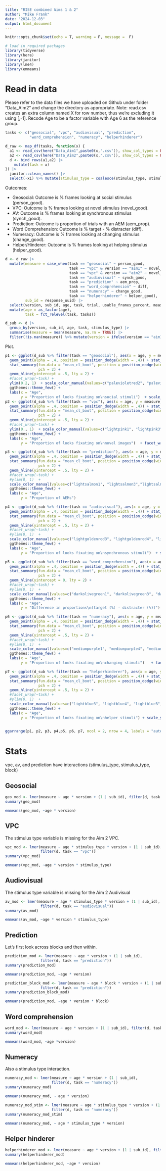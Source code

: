 ```yaml
---
title: "RISE combined Aims 1 & 2"
author: "Mike Frank"
date: "2024-12-03"
output: html_document
---
```



```r
knitr::opts_chunk$set(echo = T, warning = F, message =  F)

# load in required packages
library(tidyverse)
library(here)
library(janitor)
library(lme4)
library(emmeans)
```


# Read in data

Please refer to the data files we have uploaded on Github under folder "Data_Aim2" and change the directory as appropriate.
Note: read.csv creates an extra column named X for row number, thus we're excluding it using [,-1].
Recode Age to be a factor variable with Age 6 as the reference group.


```r
tasks <- c("geosocial", "vpc", "audiovisual", "prediction", 
           "word_comprehension", "numeracy", "helperhinderer")

d_raw <- map_df(tasks, function(x) {
  a1 <- read_csv(here("Data_Aim1",paste0(x,".csv")), show_col_types = FALSE) |> mutate(version = "aim1")
  a2 <- read_csv(here("Data_Aim2",paste0(x,".csv")), show_col_types = FALSE) |> mutate(version = "aim2")
  d <- bind_rows(a1,a2) |>
    mutate(task = x)
}) |>
  janitor::clean_names() |>
  select(-x1) %>% mutate(stimulus_type = coalesce(stimulus_type, stimulus_type_2)) %>% mutate(stimulus_type = ifelse(stimulus_type == "S", "Social", ifelse(stimulus_type == "NS", "Nonsocial", stimulus_type))) %>% mutate(stimulus_type = ifelse(stimulus_type == "Big", "5-item constant stream", ifelse(stimulus_type == "Small", "20-item constant stream", stimulus_type)))
```

Outcomes:

* Geosocial: Outcome is % frames looking at social stimulus (person_good).
* VPC: Outcome is % frames looking at novel stimulus (novel_good).
* AV: Outcome is % frames looking at synchronous stimulus (synch_good).
* Prediction: Outcome is proportion of trials with an AEM (aem_prop). 
* Word Comprehension: Outcome is % target - % distracter (diff). 
* Numeracy: Outcome is % frames looking at changing stimulus (change_good).
* Helper/Hinderer: Outcome is % frames looking at helping stimulus (helper_good).


```r
d <- d_raw |>
  mutate(measure = case_when(task == "geosocial" ~ person_good, 
                             task == "vpc" & version == "aim1" ~ novel_good, 
                             task == "vpc" & version == "aim2" ~ novel_good_avg, 
                             task == "audiovisual" ~ synch_good, 
                             task == "prediction" ~ aem_prop,
                             task == "word_comprehension" ~ diff,
                             task == "numeracy" ~ change_good,
                             task == "helperhinderer" ~ helper_good), 
         sub_id = response_uuid) |>
  select(version, sub_id, age, task, trial, usable_frames_percent, measure, stimulus_type, block) |>
  mutate(age = as_factor(age), 
         task = fct_relevel(task, tasks))

d_sub <- d |>
  group_by(version, sub_id, age, task, stimulus_type) |>
  summarise(measure = mean(measure, na.rm = TRUE)) |>
  filter(!is.nan(measure)) %>% mutate(version = ifelse(version == "aim1", "Study 1", "Study 2"))
```

Plot. 


```r
p1 <- ggplot(d_sub %>% filter(task == "geosocial"), aes(x = age, y = measure, col = version)) + 
  geom_point(alpha = .4, position = position_dodge(width = .4)) + stat_n_text(size = 4, y.pos = 0)+
  stat_summary(fun.data = "mean_cl_boot", position = position_dodge(width = .4), 
               pch = 2) + 
  geom_hline(yintercept = .5, lty = 2) + 
  #facet_wrap(~task) + 
  ylim(0.2, 1)  + scale_color_manual(values=c("palevioletred2", "palevioletred4", "palevioletred2", "palevioletred4")) + 
  ggthemes::theme_few() + 
  labs(x = "Age", 
       y = "Proportion of looks fixating on\nsocial stimuli")  + scale_y_continuous(breaks = c(0, 0.25, .50, .75, 1), limits = c(0, 1), labels = c("0.00", "0.25", "0.50", "0.75", "1.00"))
p2 <- ggplot(d_sub %>% filter(task == "vpc"), aes(x = age, y = measure, col = version)) + 
  geom_point(alpha = .4, position = position_dodge(width = .4)) + stat_n_text(size = 4)+
  stat_summary(fun.data = "mean_cl_boot", position = position_dodge(width = .4), 
               pch = 2) + 
  geom_hline(yintercept = .5, lty = 2) + 
  #facet_wrap(~task) + 
  ylim(0., 1)  + scale_color_manual(values=c("lightpink1", "lightpink3", "lightpink1", "lightpink3")) + 
  ggthemes::theme_few() + 
  labs(x = "Age", 
       y = "Proportion of looks fixating on\nnovel images")  + facet_wrap(~stimulus_type)

p3 <- ggplot(d_sub %>% filter(task == "prediction"), aes(x = age, y = measure, col = version)) + 
  geom_point(alpha = .4, position = position_dodge(width = .4)) + stat_n_text(size = 4)+
  stat_summary(fun.data = "mean_cl_boot", position = position_dodge(width = .4), 
               pch = 2) + 
  geom_hline(yintercept = .5, lty = 2) + 
  #facet_wrap(~task) + 
  #ylim(0, 1)  + 
  scale_color_manual(values=c("lightsalmon1", "lightsalmon3","lightsalmon1", "lightsalmon3")) + 
  ggthemes::theme_few() + 
  labs(x = "Age", 
       y = "Proportion of AEMs")  

p4 <- ggplot(d_sub %>% filter(task == "audiovisual"), aes(x = age, y = measure, col = version)) + 
  geom_point(alpha = .4, position = position_dodge(width = .4)) + stat_n_text(size = 4, y.pos = 0)+
  stat_summary(fun.data = "mean_cl_boot", position = position_dodge(width = .4), 
               pch = 2) + 
  geom_hline(yintercept = .5, lty = 2) + 
  #facet_wrap(~task) + 
  #ylim(0, 1)  + 
  scale_color_manual(values=c("lightgoldenrod3", "lightgoldenrod4", "lightgoldenrod3", "lightgoldenrod4")) + 
  ggthemes::theme_few() + 
  labs(x = "Age", 
       y = "Proportion of looks fixating on\nsynchronous stimuli")  + scale_y_continuous(breaks = c(0, 0.25, .50, .75, 1), limits = c(0, 1), labels = c("0.00", "0.25", "0.50", "0.75", "1.00"))

p5 <- ggplot(d_sub %>% filter(task == "word_comprehension"), aes(x = age, y = measure, col = version)) + 
  geom_point(alpha = .4, position = position_dodge(width = .4)) + stat_n_text(size = 4)+
  stat_summary(fun.data = "mean_cl_boot", position = position_dodge(width = .4), 
               pch = 2) + 
  geom_hline(yintercept = 0, lty = 2) + 
  #facet_wrap(~task) + 
  #ylim(0, 1)  + 
  scale_color_manual(values=c("darkolivegreen1", "darkolivegreen3", "darkolivegreen1", "darkolivegreen3")) + 
  ggthemes::theme_few() + 
  labs(x = "Age", 
       y = "Difference in proportions\n(target (%) - distracter (%))")  

p6 <- ggplot(d_sub %>% filter(task == "numeracy"), aes(x = age, y = measure, col = version)) + 
  geom_point(alpha = .4, position = position_dodge(width = .4)) + stat_n_text(size = 4, y.pos = 0)+
  stat_summary(fun.data = "mean_cl_boot", position = position_dodge(width = .4), 
               pch = 2) + 
  geom_hline(yintercept = .5, lty = 2) + 
  #facet_wrap(~task) + 
  #ylim(0, 1)  + 
  scale_color_manual(values=c("mediumpurple1", "mediumpurple4", "mediumpurple1", "mediumpurple4")) + 
  ggthemes::theme_few() + 
  labs(x = "Age", 
       y = "Proportion of looks fixating on\nchanging stimuli")   + facet_wrap(~stimulus_type) + scale_y_continuous(breaks = c(0, 0.25, .50, .75, 1), limits = c(0,1), labels = c("0.00", "0.25", "0.50", "0.75", "1.00"))

p7 <- ggplot(d_sub %>% filter(task == "helperhinderer"), aes(x = age, y = measure, col = version)) + 
  geom_point(alpha = .4, position = position_dodge(width = .4)) + stat_n_text(size = 4, y.pos = 0)+
  stat_summary(fun.data = "mean_cl_boot", position = position_dodge(width = .4), 
               pch = 2) + 
  geom_hline(yintercept = .5, lty = 2) + 
  #facet_wrap(~task) + 
  #ylim(0, 1)  + 
  scale_color_manual(values=c("lightblue3", "lightblue4", "lightblue3", "lightblue4")) + 
  ggthemes::theme_few() + 
  labs(x = "Age", 
       y = "Proportion of looks fixating on\nhelper stimuli") + scale_y_continuous(breaks = c(0, 0.25, .50, .75, 1), limits = c(0, 1), labels = c("0.00", "0.25", "0.50", "0.75", "1.00"))
  
```

```r
ggarrange(p1, p2, p3, p4,p5, p6, p7, ncol = 2, nrow = 4, labels = "auto", align= "hv")
```

# Stats

vpc, av, and prediction have interactions (stimulus_type, stimulus_type, block)

## Geosocial 

```r
geo_mod <- lmer(measure ~ age * version + (1 | sub_id), filter(d, task == "geosocial"))
summary(geo_mod)
```

```r
emmeans(geo_mod, ~age * version)
```

## VPC

The stimulus type variable is missing for the Aim 2 VPC. 

```r
vpc_mod <- lmer(measure ~ age * stimulus_type * version + (1 | sub_id),
                filter(d, task == "vpc"))
summary(vpc_mod)
```

```r
emmeans(vpc_mod, ~age * version * stimulus_type)
```
## Audiovisual

The stimulus type variable is missing for the Aim 2 Audivisual 

```r
av_mod <- lmer(measure ~ age * stimulus_type * version + (1 | sub_id),
                filter(d, task == "audiovisual"))
summary(av_mod)
```

```r
emmeans(av_mod, ~age * version * stimulus_type)
```


## Prediction

Let's first look across blocks and then within. 

```r
prediction_mod <- lmer(measure ~ age * version + (1 | sub_id),
                filter(d, task == "prediction"))
summary(prediction_mod)
```

```r
emmeans(prediction_mod, ~age * version)
```




```r
prediction_block_mod <- lmer(measure ~ age * block * version + (1 | sub_id),
                filter(d, task == "prediction"))
summary(prediction_block_mod)
```

```r
emmeans(prediction_mod, ~age * version * block)
```


## Word comprehension 

```r
word_mod <- lmer(measure ~ age * version + (1 | sub_id), filter(d, task == "word_comprehension"))
summary(word_mod)
```

```r
emmeans(word_mod, ~age *version)
```

## Numeracy

Also a stimulus type interaction.

```r
numeracy_mod <- lmer(measure ~ age * version + (1 | sub_id), 
                     filter(d, task == "numeracy"))
summary(numeracy_mod)
```

```r
emmeans(numeracy_mod, ~ age * version)
```

```r
numeracy_mod_stim <- lmer(measure ~ age * stimulus_type * version + (1 | sub_id), 
                     filter(d, task == "numeracy"))
summary(numeracy_mod_stim)
```

```r
emmeans(numeracy_mod, ~ age * stimulus_type * version)
```
## Helper hinderer


```r
helperhinderer_mod <- lmer(measure ~ age * version + (1 | sub_id), filter(d, task == "helperhinderer"))
summary(helperhinderer_mod)
```

```r
emmeans(helperhinderer_mod, ~age * version)
```
